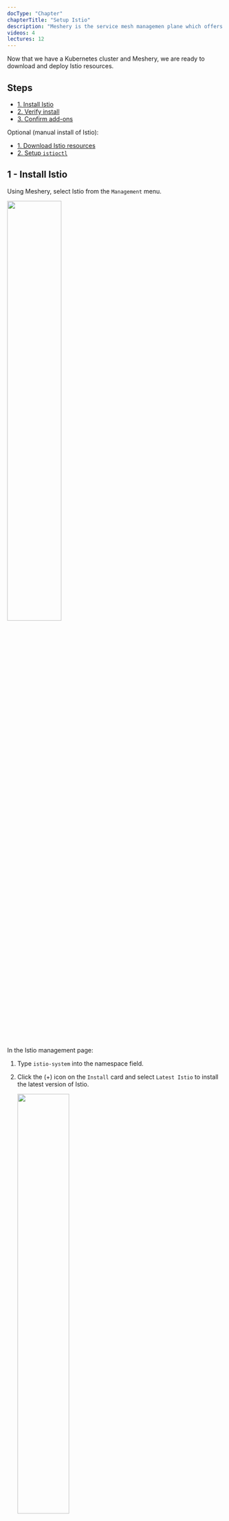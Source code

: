 ```yaml
---
docType: "Chapter"
chapterTitle: "Setup Istio"
description: "Meshery is the service mesh managemen plane which offers lifecycle, configuration, and performance management of service meshes and their workloads."
videos: 4
lectures: 12
---
```


Now that we have a Kubernetes cluster and Meshery, we are ready to download and deploy Istio resources.

## Steps

- [1. Install Istio](#1)
- [2. Verify install](#2)
- [3. Confirm add-ons](#3)

Optional (manual install of Istio):

- [1. Download Istio resources](#1.1)
- [2. Setup `istioctl`](#1.2)

## <a name="1"></a> 1 - Install Istio

Using Meshery, select Istio from the `Management` menu.

<a href="img/istio-adapter.png">
  <img src="img/istio-adapter.png" width="50%" align="center" />
</a>

In the Istio management page:

1. Type `istio-system` into the namespace field.
1. Click the (+) icon on the `Install` card and select `Latest Istio` to install the latest version of Istio.

   <a href="img/install-istio.png">
     <img src="img/install-istio.png" width="50%" align="center" />
   </a>

<h2>
  <a href="../lab-2/README.md">
    <img src="../img/go.svg" width="32" height="32" align="left" />
    Continue to Lab 2
  </a>
  : Deploy the sample application BookInfo
</h2>

<br />
<hr />

Alternative, manual installation steps are provided for reference below. No need to execute these if you have performed the steps above.

<hr />

## <a name="appendix"></a> Appendix - Alternative Manual Install

### <a name="1.1"></a> 1.1 - Download Istio

You will download and deploy the latest Istio resources on your Kubernetes cluster.

**_Note to Docker Desktop users:_** please ensure your Docker VM has atleast 4GiB of Memory, which is required for all services to run.

On your local machine:

```sh
curl -L https://git.io/getLatestIstio | ISTIO_VERSION=1.7.3 sh -
```

### <a name="1.2"></a> 1.2 - Setting up istioctl

On a \*nix system, you can setup `istioctl` by doing the following:

```sh
brew install istioctl
```

Alternatively, change into the Istio package directory and add the `istioctl` client to your PATH environment variable.

```sh
cd istio-*
export PATH=$PWD/bin:$PATH
```

Verify `istioctl` is available:

```sh
istioctl version
```

Check if the cluster is ready for installation:

```sh
istioctl verify-install
```

### 1.3 Install Istio:

To install Istio with a `demo` profile, execute the below command.

```sh
istioctl install --set profile=demo
```

Alternatively, with Envoy logging enabled:

```sh
istioctl install --set profile=demo --set meshConfig.accessLogFile=/dev/stdout
```

## <a name="2"></a> 1.4 - Verify install

In the Istio management page:

1. Click the (+) icon on the `Validate Service Mesh Configuration` card.
1. Select `Verify Installation` to verify the installation of Istio.

#### Alternatively:

Istio is deployed in a separate Kubernetes namespace `istio-system`. To check if Istio is deployed, and also, to see all the pieces that are deployed, execute the following:

```sh
kubectl get all -n istio-system
```
